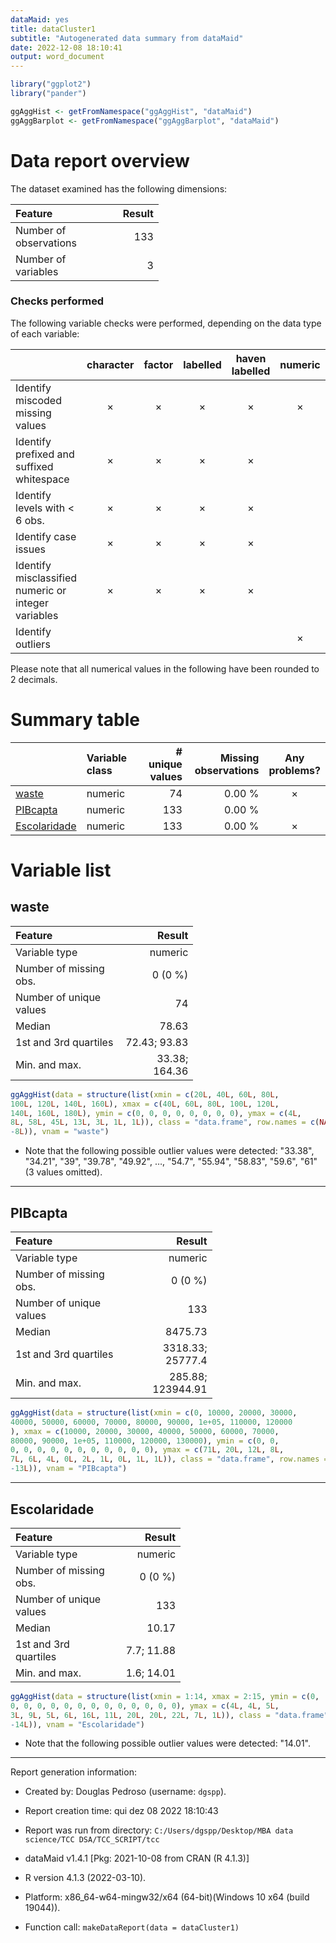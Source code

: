 ---
dataMaid: yes
title: dataCluster1
subtitle: "Autogenerated data summary from dataMaid"
date: 2022-12-08 18:10:41
output: word_document
---
```{r , echo=FALSE, include=FALSE, warning=FALSE, message=FALSE, error=FALSE}
library("ggplot2")
library("pander")
```

```{r 'visualFunctions', echo=FALSE, include=FALSE, warning=FALSE, message=FALSE, error=FALSE}
ggAggHist <- getFromNamespace("ggAggHist", "dataMaid")
ggAggBarplot <- getFromNamespace("ggAggBarplot", "dataMaid")
```

# Data report overview
The dataset examined has the following dimensions:


---------------------------------
Feature                    Result
------------------------ --------
Number of observations        133

Number of variables             3
---------------------------------




### Checks performed
The following variable checks were performed, depending on the data type of each variable:

-----------------------------------------------------------------------------------------------------------------------------------------------
&nbsp;                                                 character   factor    labelled   haven labelled   numeric   integer   logical    Date   
----------------------------------------------------- ----------- --------- ---------- ---------------- --------- --------- --------- ---------
Identify miscoded missing values                        &times;    &times;   &times;       &times;       &times;   &times;             &times; 

Identify prefixed and suffixed whitespace               &times;    &times;   &times;       &times;                                             

Identify levels with < 6 obs.                           &times;    &times;   &times;       &times;                                             

Identify case issues                                    &times;    &times;   &times;       &times;                                             

Identify misclassified numeric or integer variables     &times;    &times;   &times;       &times;                                             

Identify outliers                                                                                        &times;   &times;             &times; 
-----------------------------------------------------------------------------------------------------------------------------------------------




Please note that all numerical values in the following have been rounded to 2 decimals.


# Summary table

------------------------------------------------------------------------------------------
&nbsp;           Variable class     # unique values   Missing observations  Any problems? 
---------------- ---------------- ----------------- ---------------------- ---------------
[waste]          numeric                         74                 0.00 %     &times;    

[PIBcapta]       numeric                        133                 0.00 %                

[Escolaridade]   numeric                        133                 0.00 %     &times;    
------------------------------------------------------------------------------------------




# Variable list
## waste

<div class = "row">
<div class = "col-lg-8">

-----------------------------------------
Feature                            Result
------------------------- ---------------
Variable type                     numeric

Number of missing obs.            0 (0 %)

Number of unique values                74

Median                              78.63

1st and 3rd quartiles        72.43; 93.83

Min. and max.               33.38; 164.36
-----------------------------------------


</div>
<div class = "col-lg-4">
```{r 'Var-1-waste', echo=FALSE, fig.width=4, fig.height=3, message=FALSE, warning=FALSE}
ggAggHist(data = structure(list(xmin = c(20L, 40L, 60L, 80L, 
100L, 120L, 140L, 160L), xmax = c(40L, 60L, 80L, 100L, 120L, 
140L, 160L, 180L), ymin = c(0, 0, 0, 0, 0, 0, 0, 0), ymax = c(4L, 
8L, 58L, 45L, 13L, 3L, 1L, 1L)), class = "data.frame", row.names = c(NA, 
-8L)), vnam = "waste")
```

</div>
</div>


- Note that the following possible outlier values were detected: \"33.38\", \"34.21\", \"39\", \"39.78\", \"49.92\", ..., \"54.7\", \"55.94\", \"58.83\", \"59.6\", \"61\" (3 values omitted). 



---

## PIBcapta

<div class = "row">
<div class = "col-lg-8">

---------------------------------------------
Feature                                Result
------------------------- -------------------
Variable type                         numeric

Number of missing obs.                0 (0 %)

Number of unique values                   133

Median                                8475.73

1st and 3rd quartiles        3318.33; 25777.4

Min. and max.               285.88; 123944.91
---------------------------------------------


</div>
<div class = "col-lg-4">
```{r 'Var-2-PIBcapta', echo=FALSE, fig.width=4, fig.height=3, message=FALSE, warning=FALSE}
ggAggHist(data = structure(list(xmin = c(0, 10000, 20000, 30000, 
40000, 50000, 60000, 70000, 80000, 90000, 1e+05, 110000, 120000
), xmax = c(10000, 20000, 30000, 40000, 50000, 60000, 70000, 
80000, 90000, 1e+05, 110000, 120000, 130000), ymin = c(0, 0, 
0, 0, 0, 0, 0, 0, 0, 0, 0, 0, 0), ymax = c(71L, 20L, 12L, 8L, 
7L, 6L, 4L, 0L, 2L, 1L, 0L, 1L, 1L)), class = "data.frame", row.names = c(NA, 
-13L)), vnam = "PIBcapta")
```

</div>
</div>




---

## Escolaridade

<div class = "row">
<div class = "col-lg-8">

--------------------------------------
Feature                         Result
------------------------- ------------
Variable type                  numeric

Number of missing obs.         0 (0 %)

Number of unique values            133

Median                           10.17

1st and 3rd quartiles       7.7; 11.88

Min. and max.               1.6; 14.01
--------------------------------------


</div>
<div class = "col-lg-4">
```{r 'Var-3-Escolaridade', echo=FALSE, fig.width=4, fig.height=3, message=FALSE, warning=FALSE}
ggAggHist(data = structure(list(xmin = 1:14, xmax = 2:15, ymin = c(0, 
0, 0, 0, 0, 0, 0, 0, 0, 0, 0, 0, 0, 0), ymax = c(4L, 4L, 5L, 
3L, 9L, 5L, 6L, 16L, 11L, 20L, 20L, 22L, 7L, 1L)), class = "data.frame", row.names = c(NA, 
-14L)), vnam = "Escolaridade")
```

</div>
</div>


- Note that the following possible outlier values were detected: \"14.01\". 



---



Report generation information:

 *  Created by: Douglas Pedroso (username: `dgspp`).

 *  Report creation time: qui dez 08 2022 18:10:43

 *  Report was run from directory: `C:/Users/dgspp/Desktop/MBA data science/TCC DSA/TCC_SCRIPT/tcc`

 *  dataMaid v1.4.1 [Pkg: 2021-10-08 from CRAN (R 4.1.3)]

 *  R version 4.1.3 (2022-03-10).

 *  Platform: x86_64-w64-mingw32/x64 (64-bit)(Windows 10 x64 (build 19044)).

 *  Function call: `makeDataReport(data = dataCluster1)`

